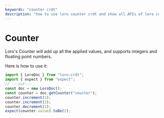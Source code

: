 ```yaml
---
keywords: "counter crdt"
description: "how to use loro counter crdt and show all APIs of loro counter crdt."
---
```


# Counter

Loro's Counter will add up all the applied values, and supports integers and floating point numbers.

Here is how to use it:

```ts twoslash
import { LoroDoc } from "loro-crdt";
import { expect } from "expect";
// ---cut---
const doc = new LoroDoc();
const counter = doc.getCounter("counter");
counter.increment(1);
counter.increment(2);
counter.decrement(1);
expect(counter.value).toBe(2);
```
